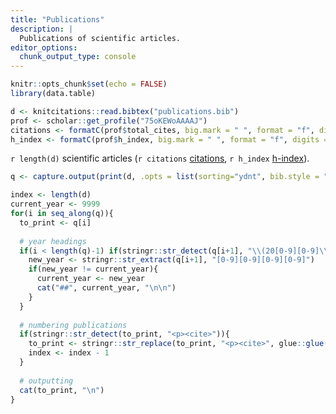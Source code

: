 ```yaml
---
title: "Publications"
description: |
  Publications of scientific articles.
editor_options: 
  chunk_output_type: console
---
```


```r
knitr::opts_chunk$set(echo = FALSE)
library(data.table)
```

```r
d <- knitcitations::read.bibtex("publications.bib")
prof <- scholar::get_profile("75oKEWoAAAAJ")
citations <- formatC(prof$total_cites, big.mark = " ", format = "f", digits = 0)
h_index <- formatC(prof$h_index, big.mark = " ", format = "f", digits = 0)
```

`r length(d)` scientific articles (`r citations` [citations](https://scholar.google.com/citations?user=75oKEWoAAAAJ&hl=en&oi=ao), `r h_index` [h-index](https://scholar.google.com/citations?user=75oKEWoAAAAJ&hl=en&oi=ao)).

```r
q <- capture.output(print(d, .opts = list(sorting="ydnt", bib.style = "authoryear", max.names = 1, dashed = F, style = "html")))

index <- length(d)
current_year <- 9999
for(i in seq_along(q)){
  to_print <- q[i]
  
  # year headings
  if(i < length(q)-1) if(stringr::str_detect(q[i+1], "\\(20[0-9][0-9]\\)\\.")){
    new_year <- stringr::str_extract(q[i+1], "[0-9][0-9][0-9][0-9]")
    if(new_year != current_year){
      current_year <- new_year
      cat("##", current_year, "\n\n")
    }
  }
  
  # numbering publications
  if(stringr::str_detect(to_print, "<p><cite>")){
    to_print <- stringr::str_replace(to_print, "<p><cite>", glue::glue("<p><cite>[{index}] "))
    index <- index - 1
  }
  
  # outputting
  cat(to_print, "\n")
}
```
